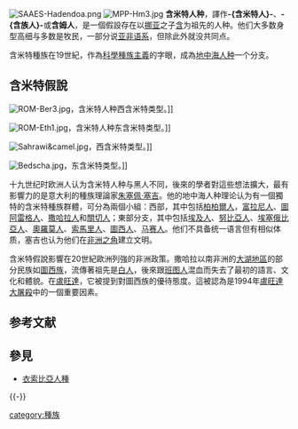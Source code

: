 {{翻譯不佳|time=2022-05-25}}
{{NoteTA
|T = zh-cn:含米特人; zh-hant:含米特人; zh-tw:含族人;
|1 = zh-cn:含米特; zh-hant:含米特; zh-tw:含族;
}}

[[File:SAAES-Hadendoa.png|thumb]]
[[File:MPP-Hm3.jpg|thumb]]
'''含米特人种'''，譯作'''-{含米特人}-'''、'''-{含族人}-'''或'''含姆人'''，是一個假設存在以[[挪亚|挪亚]]之子[[含|含]]为祖先的人种。他们大多数身型高细与多数是牧民，一部分说[[亚非语系|亚非语系]]，但除此外就没共同点。

含米特種族在19世紀，作為[[科學種族主義|科學種族主義]]的字眼，成為[[地中海人种|地中海人种]]一个分支。

==含米特假說==
[[File:ROM-Ber3.jpg|thumb]]，含米特人种西含米特类型。]]

[[File:ROM-Eth1.jpg|thumb]]，含米特人种东含米特类型。]]

[[File:Sahrawi&camel.jpg|thumb]]，西含米特类型。]]

[[File:Bedscha.jpg|thumb]]，东含米特类型。]]

十九世纪时欧洲人认为含米特人种与黑人不同，後來的學者對這些想法擴大，最有影響力的是意大利的種族理論家[[朱塞佩·塞吉|朱塞佩·塞吉]]。他的地中海人种理论认为有一個獨特的含米特種族群體，可分為兩個小組：西部，其中包括[[柏柏爾人|柏柏爾人]]，[[富拉尼人|富拉尼人]]、[[圖阿雷格人|圖阿雷格人]]、[[撒哈拉人|撒哈拉人]]和[[關切人|關切人]]；東部分支，其中包括[[埃及人|埃及人]]、[[努比亞人|努比亞人]]、[[埃塞俄比亞人|埃塞俄比亞人]]、[[奧羅莫人|奧羅莫人]]、[[索馬里人|索馬里人]]、[[圖西人|圖西人]]、[[马赛人|马赛人]]。他们不具备统一语言但有相似体质，塞吉也认为他们在[[非洲之角|非洲之角]]建立文明。

含米特假說影響在20世紀歐洲列強的非洲政策。撒哈拉以南非洲的[[大湖地區|大湖地區]]的部分民族如[[圖西族|圖西族]]，流傳著祖先是[[白人|白人]]，後來跟[[班图人|班图人]]混血而失去了最初的語言、文化和體貌。在[[盧旺達|盧旺達]]，它被提到對圖西族的優待態度。這被認為是1994年[[盧旺達大屠殺|盧旺達大屠殺]]中的一個重要因素。

== 参考文献 ==
{{cite book |author1=Michael F. Robinson |title=The Lost White Tribe: Explorers, Scientists, and the Theory that Changed a Continent |date=2016-03-01 |publisher=Oxford University Press |isbn=9780199978489 |accessdate=2022-04-25}}
{{Reflist}}

== 參見 ==
* [[衣索比亞人種|衣索比亞人種]]

{{-}}
{{种族的划分}}

[[category:種族|category:種族]]